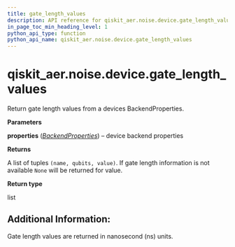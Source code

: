 ```yaml
---
title: gate_length_values
description: API reference for qiskit_aer.noise.device.gate_length_values
in_page_toc_min_heading_level: 1
python_api_type: function
python_api_name: qiskit_aer.noise.device.gate_length_values
---
```


# qiskit\_aer.noise.device.gate\_length\_values

<Function id="qiskit_aer.noise.device.gate_length_values" isDedicatedPage={true} github="https://github.com/qiskit/qiskit-aer/tree/stable/0.12/qiskit_aer/noise/device/parameters.py" signature="gate_length_values(properties)">
  Return gate length values from a devices BackendProperties.

  **Parameters**

  **properties** ([*BackendProperties*](qiskit.providers.models.BackendProperties "qiskit.providers.models.BackendProperties")) – device backend properties

  **Returns**

  A list of tuples `(name, qubits, value)`. If gate length information is not available `None` will be returned for value.

  **Return type**

  list

  ## Additional Information:

  Gate length values are returned in nanosecond (ns) units.
</Function>

